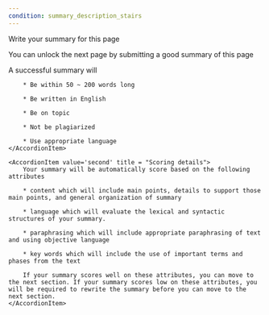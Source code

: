 ```yaml
---
condition: summary_description_stairs
---
```


<p className="text-xl leading-relaxed">Write your summary for this page</p>
<p className="font-light leading-relaxed">You can unlock the next page by submitting <span className="underline underline-offset-4 decoration-warning decoration-4 decoration-dashed font-bold">a good summary</span> of this page</p>


<Accordion value="first" className = "prose dark:prose-invert">
    <AccordionItem value='first' title = "What makes a successful summary">
        A successful summary will

        * Be within 50 ~ 200 words long

        * Be written in English

        * Be on topic

        * Not be plagiarized

        * Use appropriate language
    </AccordionItem>

    <AccordionItem value='second' title = "Scoring details">
        Your summary will be automatically score based on the following attributes

        * content which will include main points, details to support those main points, and general organization of summary

        * language which will evaluate the lexical and syntactic structures of your summary.

        * paraphrasing which will include appropriate paraphrasing of text and using objective language

        * key words which will include the use of important terms and phases from the text

        If your summary scores well on these attributes, you can move to the next section. If your summary scores low on these attributes, you will be required to rewrite the summary before you can move to the next section.
    </AccordionItem>

</Accordion>
